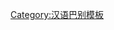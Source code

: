 {{User language-5|yue|Nei1-go3 jung6-wu6 ho2-ji5 jung6 '''[[:Category:Yue-5 使用者|zyun1-jip6]]''' seoi2-zeon2 ge3 '''[[:Category:Yue 使用者|jyut6-jyu5]]''' zeon3-hang4 gaau1-lau6.<br>-{呢個用戶可以用'''[[:Category:Yue-5 使用者|專業]]'''水準嘅'''[[:Category:Yue 使用者|粵語]]'''進行交流。}-|粤语|13|9}} <noinclude>

[[Category:汉语巴别模板]]
</noinclude>